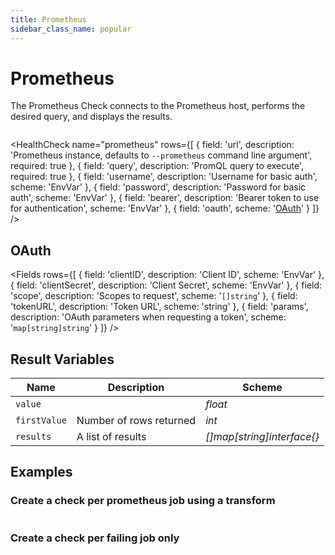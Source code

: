 ```yaml
---
title: Prometheus
sidebar_class_name: popular
---
```


# <Icon name="prometheus" /> Prometheus

The Prometheus Check connects to the Prometheus host, performs the desired query, and displays the results.

```yaml title="prometheus.yaml"  file=../../../modules/canary-checker/fixtures/datasources/prometheus.yaml

```

<HealthCheck
  name="prometheus"
  rows={[
    {
      field: 'url',
      description:
        'Prometheus instance, defaults to `--prometheus` command line argument',
      required: true
    },
    { field: 'query', description: 'PromQL query to execute', required: true },
    {
      field: 'username',
      description: 'Username for basic auth',
      scheme: 'EnvVar'
    },
    {
      field: 'password',
      description: 'Password for basic auth',
      scheme: 'EnvVar'
    },
    {
      field: 'bearer',
      description: 'Bearer token to use for authentication',
      scheme: 'EnvVar'
    },
    { field: 'oauth', scheme: '[OAuth](#oauth)' }
  ]}
/>

## OAuth

<Fields
  rows={[
    { field: 'clientID', description: 'Client ID', scheme: 'EnvVar' },
    { field: 'clientSecret', description: 'Client Secret', scheme: 'EnvVar' },
    { field: 'scope', description: 'Scopes to request', scheme: '`[]string`' },
    { field: 'tokenURL', description: 'Token URL', scheme: 'string' },
    {
      field: 'params',
      description: 'OAuth parameters when requesting a token',
      scheme: '`map[string]string`'
    }
  ]}
/>

## Result Variables

| Name         | Description             | Scheme                      |
| ------------ | ----------------------- | --------------------------- |
| `value`      |                         | _float_                     |
| `firstValue` | Number of rows returned | _int_                       |
| `results`    | A list of results       | _[]map[string]interface{}_ |


## Examples

### Create a check per prometheus job using a transform

```yaml title="jobs.yaml"  file=../../../modules/canary-checker/fixtures/prometheus/jobs.yaml
```

### Create a check per failing job only

```yaml title="jobs.yaml"  file=../../../modules/canary-checker/fixtures/prometheus/jobs-fail-only.yaml
```
